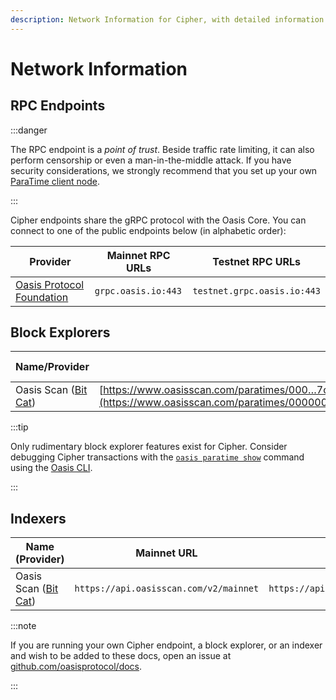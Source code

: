 ```yaml
---
description: Network Information for Cipher, with detailed information about RPCs, block explorer and indexer
---
```


# Network Information

## RPC Endpoints

:::danger

The RPC endpoint is a *point of trust*. Beside traffic rate limiting, it can
also perform censorship or even a man-in-the-middle attack. If you have security
considerations, we strongly recommend that you set up your own [ParaTime client
node][paratime-client-node].

:::

Cipher endpoints share the gRPC protocol with the Oasis Core. You can connect to
one of the public endpoints below (in alphabetic order):

[paratime-client-node]: ../../node/run-your-node/paratime-client-node.mdx

| Provider                    | Mainnet RPC URLs    | Testnet RPC URLs            |
|-----------------------------|---------------------|-----------------------------|
| [Oasis Protocol Foundation] | `grpc.oasis.io:443` | `testnet.grpc.oasis.io:443` |

[Oasis Protocol Foundation]: https://oasisprotocol.org

## Block Explorers

| Name/Provider               | Mainnet URL                               | Testnet URL                               | EIP-3091 compatible |
|-----------------------------|-------------------------------------------|-------------------------------------------|---------------------|
| Oasis Scan ([Bit Cat])                      | [https://www.oasisscan.com/paratimes/000…7cb](https://www.oasisscan.com/paratimes/000000000000000000000000000000000000000000000000e199119c992377cb) | [https://testnet.oasisscan.com/paratimes/000…000](https://testnet.oasisscan.com/paratimes/0000000000000000000000000000000000000000000000000000000000000000) | No |

[Bit Cat]: https://www.bitcat365.com/

:::tip

Only rudimentary block explorer features exist for Cipher. Consider debugging
Cipher transactions with the [`oasis paratime show`] command using the
[Oasis CLI].

:::

[`oasis paratime show`]: ../../general/manage-tokens/cli/paratime.md#show
[Oasis CLI]: ../../general/manage-tokens/cli/README.md

## Indexers

| Name (Provider)                           | Mainnet URL                                           | Testnet URL                          | Documentation     |
|-------------------------------------------|-------------------------------------------------------|--------------------------------------|-------------------|
| Oasis Scan ([Bit Cat])                    | `https://api.oasisscan.com/v2/mainnet`                | `https://api.oasisscan.com/v2/testnet` | [Runtime API][OasisScan-docs] |

[OasisScan-docs]: https://api.oasisscan.com/v2/swagger/#/runtime

:::note

If you are running your own Cipher endpoint, a block explorer, or an indexer
and wish to be added to these docs, open an issue at
[github.com/oasisprotocol/docs].

:::

[github.com/oasisprotocol/docs]: https://github.com/oasisprotocol/docs